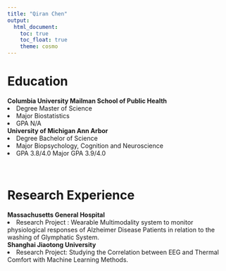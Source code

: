 ```yaml
---
title: "Qiran Chen"
output: 
  html_document:
    toc: true
    toc_float: true
    theme: cosmo
---
```

# Education

  **Columbia University Mailman School of Public Health**
   <li>Degree Master of Science</li>
   <li>Major Biostatistics </li>
   <li>GPA N/A </li>
  
  
   **University of Michigan Ann Arbor**
   <li> Degree Bachelor of Science </li>
   <li> Major Biopsychology, Cognition and Neuroscience </li>
   <li> GPA 3.8/4.0 Major GPA 3.9/4.0 </li>

<br>

# Research Experience

  **Massachusetts General Hospital**
  <li>Research Project : Wearable Multimodality system to monitor physiological responses of Alzheimer Disease Patients in relation to the washing of Glymphatic System.</li>
  
  **Shanghai Jiaotong University**
  <li>Research Project: Studying the Correlation between EEG and Thermal Comfort with Machine Learning Methods. </li>